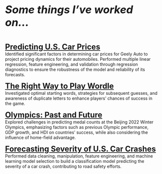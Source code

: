 
<div style="font-size: 35px; font-weight: bold; font-style: italic;">Some things I've worked on...</div>
<br>

 <a href="https://drive.google.com/file/d/1DswtmfPExZBgxS2FVO_QpBCmCOIaI-Li/view?usp=sharing" style="font-size: 25px; font-weight: bold;">Predicting U.S. Car Prices</a>
<br> Identified significant factors in determining car prices for Geely Auto to project pricing dynamics for their automobiles. Performed multiple linear regression, feature engineering, and validation through regression diagnostics to ensure the robustness of the model and reliability of its forecasts.

 <a href="https://ucladatares.medium.com/exploring-the-right-way-to-play-wordle-bc618a92cefe" style="font-size: 25px; font-weight: bold;">The Right Way to Play Wordle</a>
<br> Investigated optimal starting words, strategies for subsequent guesses, and awareness of duplicate letters to enhance players' chances of success in the game.

  <a href="https://ucladatares.medium.com/olympics-past-and-future-766af6cd7f20" style="font-size: 25px; font-weight: bold;">Olympics: Past and Future</a>
<br> Explored challenges in predicting medal counts at the Beijing 2022 Winter Olympics, emphasizing factors such as previous Olympic performance, GDP growth, and HDI on countries' success, while also considering the influence of home-field advantage.

<a href="https://drive.google.com/file/d/1FITTNttdqXH3ZcUx64k0Gicqmels5tot/view?usp=sharing" style="font-size: 25px; font-weight: bold;">Forecasting Severity of U.S. Car Crashes</a>
<br>Performed data cleaning, manipulation, feature engineering, and machine learning model selection to build a classification model predicting the severity of a car crash, contributing to road safety efforts.